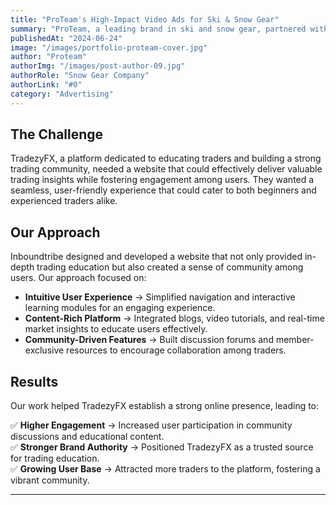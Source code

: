 ```yaml
---
title: "ProTeam's High-Impact Video Ads for Ski & Snow Gear"
summary: "ProTeam, a leading brand in ski and snow gear, partnered with Inboundtribe to create powerful video ads. These ads not only showcased their premium products but also helped boost conversions significantly, driving sales and brand recognition in a competitive market."
publishedAt: "2024-06-24"
image: "/images/portfolio-proteam-cover.jpg"
author: "Proteam"
authorImg: "/images/post-author-09.jpg"
authorRole: "Snow Gear Company"
authorLink: "#0"
category: "Advertising"
---
```



## The Challenge  

TradezyFX, a platform dedicated to educating traders and building a strong trading community, needed a website that could effectively deliver valuable trading insights while fostering engagement among users. They wanted a seamless, user-friendly experience that could cater to both beginners and experienced traders alike.  

## Our Approach  

Inboundtribe designed and developed a website that not only provided in-depth trading education but also created a sense of community among users. Our approach focused on:  

- **Intuitive User Experience** → Simplified navigation and interactive learning modules for an engaging experience.  
- **Content-Rich Platform** → Integrated blogs, video tutorials, and real-time market insights to educate users effectively.  
- **Community-Driven Features** → Built discussion forums and member-exclusive resources to encourage collaboration among traders.  

## Results  

Our work helped TradezyFX establish a strong online presence, leading to:  

✅ **Higher Engagement** → Increased user participation in community discussions and educational content.  
✅ **Stronger Brand Authority** → Positioned TradezyFX as a trusted source for trading education.  
✅ **Growing User Base** → Attracted more traders to the platform, fostering a vibrant community.  

---  